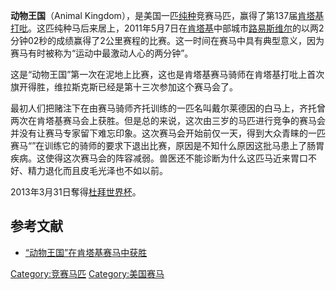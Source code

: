 '''动物王国'''（Animal Kingdom），是美国一匹[[纯种马|纯种]]竞赛马匹，赢得了第137届[[肯塔基打吡|肯塔基打吡]]。这匹纯种马后来居上，2011年5月7日在[[肯塔基|肯塔基]]中部城市[[路易维尔_(肯塔基州)|路易斯维尔]]的{{tsl|en|Churchill Downs|丘吉尔唐斯赛马场}}以两2分钟02秒的成绩赢得了2公里赛程的比赛。这一时间在赛马中具有典型意义，因为赛马有时被称为“运动中最激动人心的两分钟”。

这是“动物王国”第一次在泥地上比赛，这也是肯塔基赛马骑师{{tsl|en|John R. Velazquez|维拉斯克斯}}在肯塔基打吡上首次旗开得胜，维拉斯克斯已经是第十三次参加这个赛马会了。

最初人们把赌注下在由赛马骑师齐托训练的一匹名叫戴尔莱德因的白马上，齐托曾两次在肯塔基赛马会上获胜。但是总的来说，这次由三岁的马匹进行竞争的赛马会并没有让赛马专家留下难忘印象。这次赛马会开始前仅一天，得到大众青睐的一匹赛马“{{tsl|en|Uncle Mo|莫叔叔}}”在训练它的骑师的要求下退出比赛，原因是不知什么原因这批马患上了肠胃疾病。这使得这次赛马会的阵容减弱。兽医还不能诊断为什么这匹马近来胃口不好、精力退化而且皮毛光泽也不如以前。

2013年3月31日奪得[[杜拜世界杯|杜拜世界杯]]。

==参考文献==
*[http://www.voanews.com/chinese/news/international/20110507-Kentucky-Derby-121449164.html “动物王国”在肯塔基赛马中获胜] {{Wayback|url=http://www.voanews.com/chinese/news/international/20110507-Kentucky-Derby-121449164.html |date=20110702175206 }}
{{VOA}}


[[Category:竞赛马匹|Category:竞赛马匹]]
[[Category:美国赛马|Category:美国赛马]]